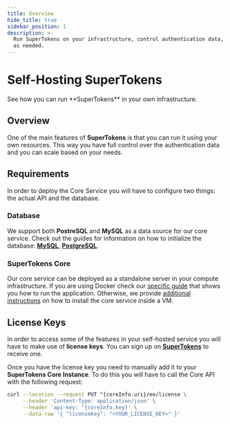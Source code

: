 ```yaml
---
title: Overview
hide_title: true
sidebar_position: 1
description: >-
  Run SuperTokens on your infrastructure, control authentication data, and scale
  as needed.
---
```




# Self-Hosting SuperTokens

<DescriptionText>
  See how you can run **SuperTokens** in your own infrastructure.
</DescriptionText>

<Separator />


## Overview 

One of the main features of **SuperTokens** is that you can run it using your own resources.
This way you have full control over the authentication data and you can scale based on your needs.

## Requirements

In order to deploy the Core Service you will have to configure two things: the actual API and the database.

### Database

We support both **PostreSQL** and **MySQL** as a data source for our core service.
Check out the guides for information on how to initialize the database: [**MySQL**](/docs/deployment/self-hosting/database-setup/mysql), [**PostgreSQL**](/docs/deployment/self-hosting/database-setup/postgresql).

### SuperTokens Core

Our core service can be deployed as a standalone server in your compute infrastructure.
If you are using Docker check our [specific guide](/docs/deployment/self-hosting/with-docker) that shows you how to run the application. 
Otherwise, we provide [additional instructions](/docs/deployment/self-hosting/without-docker) on how to install the core service inside a VM. 


## License Keys


In order to access some of the features in your self-hosted service you will have to make use of **license keys**.
You can sign up on [**SuperTokens**](https://supertokens.com/auth) to receive one. 

Once you have the license key you need to manually add it to your **SuperTokens Core Instance**.
To do this you will have to call the Core API with the following request:

```bash title="Add License Key" showAppTypeSelect
curl --location --request PUT ^{coreInfo.uri}/ee/license \
     --header 'Content-Type: application/json' \
     --header 'api-key: ^{coreInfo.key}' \
     --data-raw '{ "licenseKey": "<YOUR_LICENSE_KEY>" }'

```